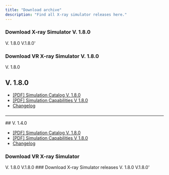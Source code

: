 ```yaml
---
title: "Download archive"
description: "Find all X-ray simulator releases here."
---
```


### Download X-ray Simulator V. 1.8.0 

<CardGroup cols={2}>
  <Card title="Windows Installer - VR X-ray Simulator" icon="download" href="https://vitasim.dk" cta="Download now">
    V. 1.8.0
  </Card>
  <Card title="macOS Installer - VR X-ray Simulator" icon="download" href="https://vitasim.dk" cta="Donwload now">
    V.1.8.0'
  </Card>
</CardGroup>

### Download VR X-ray Simulator V. 1.8.0

<CardGroup cols={2}>
  <Card title="Windows Installer - VR X-ray Simulator" icon="download" href="https://vitasim.dk" cta="Download now">
    V. 1.8.0
  </Card>
</CardGroup>


## V. 1.8.0

- [[PDF] Simulation Catalog V. 1.8.0](hello)
- [[PDF] Simulation Capabilities V 1.8.0](test)
- [Changelog](https://xraysim.mintlify.app/changelog#v-1-8-0)

### 

### 

---

<Accordion title="Older software releases" description="List of older software versions" icon="box-archive">
  ## V. 1.4.0

  - [[PDF] Simulation Catalog V. 1.8.0](hello)
  - [[PDF] Simulation Capabilities V 1.8.0](test)
  - [Changelog](https://xraysim.mintlify.app/changelog#v-1-8-0)

  ### Download VR X-ray Simulator

  <CardGroup cols={2}>
    <Card title="Windows Installer - VR X-ray Simulator" icon="download" cta="Download now">
      V. 1.8.0
    </Card>
    <Card title="macOS Installer - VR X-ray Simulator" icon="download" cta="Donwload now">
      V.1.8.0
    </Card>
  </CardGroup>
  ### Download X-ray Simulator releases

  <CardGroup cols={2}>
    <Card title="Windows Installer - VR X-ray Simulator" icon="download" cta="Download now">
      V. 1.8.0
    </Card>
    <Card title="macOS Installer - VR X-ray Simulator" icon="download" cta="Donwload now">
      V.1.8.0'
    </Card>
  </CardGroup>
</Accordion>